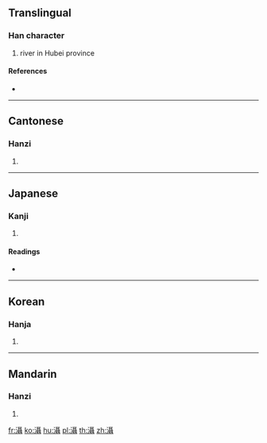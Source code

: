 {{also|滠}}
==Translingual==

===Han character===
{{Han char|rn=85|rad=水|as=18|sn=21|four=31141|canj=ESJJ}}

# river in Hubei province

====References====
* {{Han ref|kx=0662.170|dkj=18741|dj=1071.190|hdz=31791.100|uh=7044|ud=28740|bh=F5D4|bd=62932}}

----

==Cantonese==

===Hanzi===
{{yue-hanzi|jyut=sip3|y=sip3|sim=滠}}

# {{defn|lang=yue|sort=水18}}

----

==Japanese==

===Kanji===
{{ja-kanji|grade=|rs=水18}}

# {{defn|lang=ja|sort=水18}}

====Readings====
* {{ja-readings|on=[[しょう]] (shō), [[じょう]] (jō), [[にょう]] (nyō)|kun=}}

----

==Korean==

===Hanja===
{{ko-hanja|hangeul=섭|eumhun=|rv=seop|mr=sŏp|y=sep}}

# {{defn|lang=ko|sort=水18}}

----

==Mandarin==

===Hanzi===
{{cmn-hanzi|sim=滠|pin=[[shè]] ([[she4]])|wg=she<sup>4</sup>}}

# {{defn|lang=cmn|sort=水18}}

[[fr:灄]]
[[ko:灄]]
[[hu:灄]]
[[pl:灄]]
[[th:灄]]
[[zh:灄]]